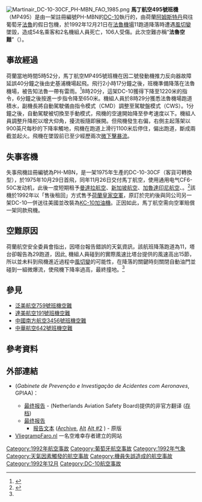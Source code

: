 {{Infobox Airliner accident
|name= 馬丁航空495號班機空難
|Crash image= Martinair DC-10-30CF PH-MBN FAO 1992-12-21.png
|Image caption= 事發現場
|Date= 1992年12月21日
|Type= [[微下擊暴流|微下擊暴流]]引發的[[风切变|风切变]]、[[可控飛行撞地|可控飛行撞地]]
|Site= {{POR}}[[法鲁|法鲁]]
|Fatalities= 56
|Injuries= 106
|Aircraft Type= [[麥道DC-10|麥道DC-10-30CF]]
|Operator= [[马丁航空|马丁航空]]
|Tail Number= PH-MBN
|Ship name= Anthony Ruys
|Origin= {{NED}}[[阿姆斯特丹史基浦機場|阿姆斯特丹史基浦機場]]
|Destination= {{POR}}[[法魯機場|法魯機場]]
|Passengers= 327
|Crew= 13
|Survivors= 284
|}}
[[File:Martinair_DC-10-30CF_PH-MBN_FAO_1985.png|thumb]]
'''馬丁航空495號班機'''（MP495）是由一架註冊編號PH-MBN的[[DC-10|DC-10]]執行的，由荷蘭[[阿姆斯特丹|阿姆斯特丹]]飛往葡萄牙[[法魯|法魯]]的假日包機，於1992年12月21日在[[法魯機場|法魯機場]]11跑道降落時遭遇[[風切變|風切變]]墜毀，造成54名乘客和2名機組人員死亡，106人受傷。此次空難亦稱“'''法魯空難'''”（{{lang-nl|'''Vliegramp Faro'''}}）。

==事故經過==
荷蘭當地時間5時52分，馬丁航空MP495號班機在因二號發動機推力反向器故障延誤40分鐘之後由史基浦機場起飛。飛行2小時17分鐘之後，班機準備降落在法魯機場，被告知法魯一帶有雷雨。<ref name="ASN">{{cite web|url=http://aviation-safety.net/database/record.php?id=19921221-0|title=ASN Aircraft accident McDonnell Douglas DC-10-30CF PH-MBN Faro Airport (FAO)|publisher=[[航空安全網|航空安全網]]|accessdate=2014-07-23|archive-date=2011-03-18|archive-url=https://web.archive.org/web/20110318000132/http://aviation-safety.net/database/record.php?id=19921221-0|dead-url=no}}</ref>8時20分，這架DC-10獲得下降至1220米的指令，6分鐘之後按進一步指令降至650米。機組人員於8時29分獲悉法魯機場跑道積水，副機長將自動駕駛儀由指令模式（CMD）調整至駕駛盤模式（CWS）。1分鐘之後，自動駕駛被切換至手動模式，飛機的空速開始降至參考速度以下。機組人員調整升降舵以增大仰角，擾流板隨即展開。但飛機發生右偏，右側主起落架以900英尺每秒的下降率觸地，飛機在跑道上滑行1100米后停住，偏出跑道，斷成兩截並起火。飛機在墜毀前已至少經歷兩次[[微下擊暴流|微下擊暴流]]。

==失事客機==
失事飛機註冊編號為PH-MBN，是一架1975年生產的DC-10-30CF（客貨可轉換型），於1975年10月29日首飛，同年11月26日交付馬丁航空，使用通用电气CF6-50C发动机，此後一度短期租予[[曼達拉航空|曼達拉航空]]、[[新加坡航空|新加坡航空]]、[[加魯達印尼航空|加魯達印尼航空]]、{{Link-en|世界航空|World Airways}}。<ref>{{cite web|url=http://www.airfleets.net/ficheapp/plane-dc10-46924.htm|title=Martinair Holland PH-MBN (McDonnell Douglas DC-10 - MSN 46924)|work=Airfleets.net|accessdate=2014-07-23}}</ref>該機於1992年以「售後租回」方式售予[[荷蘭皇家空軍|荷蘭皇家空軍]]，原訂於完約後與同公司另一架DC-10一併送往美國並改裝為[[KC-10加油機|KC-10加油機]]。正因如此，馬丁航空需向空軍賠償一架同款飛機。

==空難原因==
荷蘭航空安全委員會指出，因塔台報告錯誤的天氣資訊，該航班降落跑道為11，塔台卻報告為29跑道，因此, 機組人員碰到的實際風速比塔台提供的風速高出15節，所以並未料到飛機進近過程中[[風切變|風切變]]的可能性，在降落的關鍵時刻關閉自動油門並碰到一組微爆流，使飛機下降率過高，最終撞地。<ref name="ASN"/>

==參見==
*[[泛美航空759號班機空難|泛美航空759號班機空難]]
*[[達美航空191號班機空難|達美航空191號班機空難]]
*[[中國南方航空3456號班機空難|中國南方航空3456號班機空難]]
*[[中華航空642號班機空難|中華航空642號班機空難]]

==參考資料==
{{reflist}}

==外部連結==
*{{link-en|葡萄牙航空事故防范及调查部|Aviation Accidents Prevention and Investigation Department|葡萄牙航空事故防范及调查部}} (''Gabinete de Prevenção e Investigação de Acidentes com Aeronaves'', GPIAA)：
**[http://www.vliegrampfaro.nl/bijlagen/09001_ondezoeksrapport-Engels.pdf 最终报告] - {{link-en|荷兰航空安全委员会|Netherlands Aviation Safety Board|荷兰航空安全委员会}}(Netherlands Aviation Safety Board)提供的非官方翻译 ([http://www.webcitation.org/6DZQPMNcw 存档])
**[http://www.gpiaa.gov.pt?cr=9589 最终报告] {{pt icon}}
***[http://www.gpiaa.gov.pt/wwwbase/wwwinclude/ficheiro.aspx?tipo=0&id=9589&ambiente=WebSiteMenu 报告文本] ([https://www.webcitation.org/6IyVfYnZg?url=http://www.gpiaa.gov.pt/wwwbase/wwwinclude/ficheiro.aspx?tipo=0 Archive], [https://web.archive.org/web/20110930132146/http://www.gpiaa.gov.pt/tempfiles/20080218182343moptc.pdf Alt]<!--, [http://www.webcitation.org/6IyVkuoXK Archive of Alt #1]--> [https://www.webcitation.org/6DZR3XB8Z?url=http://www.vliegrampfaro.nl/bijlagen/09002_onderzoeksrapport%20Portugees.pdf Alt #2]<!--, [http://www.webcitation.org/6DZR3XB8Z Archive of #2]-->) - 原版
* [http://www.vliegrampfaro.nl VliegrampFaro.nl] 一名空难幸存者建立的网站

{{1992年航空事故}}
{{Mayday NavBox}}

[[Category:1992年航空事故|Category:1992年航空事故]]
[[Category:葡萄牙航空事故|Category:葡萄牙航空事故]]
[[Category:1992年气象|Category:1992年气象]]
[[Category:天氣因素觸發的航空事故|Category:天氣因素觸發的航空事故]]
[[Category:機員失誤造成的航空事故|Category:機員失誤造成的航空事故]]
[[Category:1992年12月|Category:1992年12月]]
[[Category:DC-10航空事故|Category:DC-10航空事故]]